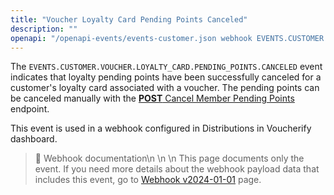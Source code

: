 ```yaml
---
title: "Voucher Loyalty Card Pending Points Canceled"
description: ""
openapi: "/openapi-events/events-customer.json webhook EVENTS.CUSTOMER.VOUCHER.LOYALTY_CARD.PENDING_POINTS.CANCELED"
---
```


The `EVENTS.CUSTOMER.VOUCHER.LOYALTY_CARD.PENDING_POINTS.CANCELED` event indicates that loyalty pending points have been successfully canceled for a customer's loyalty card associated with a voucher. The pending points can be canceled manually with the [**POST** Cancel Member Pending Points](ref:cancel-member-pending-points) endpoint.

This event is used in a webhook configured in Distributions in Voucherify dashboard.

> 📘 Webhook documentation\n
>\n
>\n This page documents only the event. If you need more details about the webhook payload data that includes this event, go to [Webhook v2024-01-01](/api-reference/introduction-to-webhooks "Introduction to webhooks v2024-01-01") page.